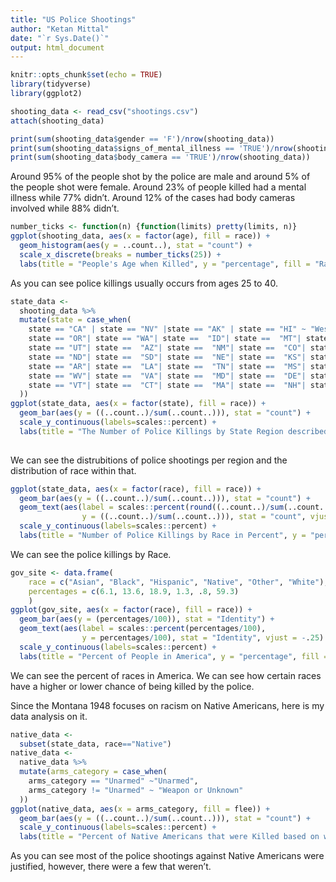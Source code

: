 ```yaml
---
title: "US Police Shootings"
author: "Ketan Mittal"
date: "`r Sys.Date()`"
output: html_document
--- 
```


```r
knitr::opts_chunk$set(echo = TRUE)
library(tidyverse)
library(ggplot2)
```

```r
shooting_data <- read_csv("shootings.csv")
attach(shooting_data)
```
```r
print(sum(shooting_data$gender == 'F')/nrow(shooting_data))
print(sum(shooting_data$signs_of_mental_illness == 'TRUE')/nrow(shooting_data))
print(sum(shooting_data$body_camera == 'TRUE')/nrow(shooting_data))
```
Around 95% of the people shot by the police are male and around 5% of the people shot were female. Around 23% of people killed had a mental illness while 77% didn't. Around 12% of the cases had body cameras involved while 88% didn't. 

```r
number_ticks <- function(n) {function(limits) pretty(limits, n)}
ggplot(shooting_data, aes(x = factor(age), fill = race)) + 
  geom_histogram(aes(y = ..count..), stat = "count") +
  scale_x_discrete(breaks = number_ticks(25)) +
  labs(title = "People's Age when Killed", y = "percentage", fill = "Race", x = "Age")
```
As you can see police killings usually occurs from ages 25 to 40. 

```r
state_data <- 
  shooting_data %>% 
  mutate(state = case_when(
    state == "CA" | state == "NV" |state == "AK" | state == "HI" ~ "West", 
    state == "OR"| state == "WA"| state ==  "ID"| state ==  "MT"| state ==  "WY" ~ "North West", 
    state == "UT"| state ==  "AZ"| state ==  "NM"| state ==  "CO"| state ==  "TX"| state ==  "OK" ~ "South West", 
    state == "ND"| state ==  "SD"| state ==  "NE"| state ==  "KS"| state ==  "MN"| state ==  "IA"| state ==  "MO"| state ==  "WI"| state ==  "IL"| state ==  "IN"| state ==  "MI"| state ==  "OH"| state ==  "KY" ~ "Mid-West",
    state == "AR"| state ==  "LA"| state ==  "TN"| state ==  "MS"| state ==  "AL"| state ==  "GA"| state ==  "FL"| state ==  "SC"| state ==  "NC" ~ "South East",
    state == "WV"| state ==  "VA"| state ==  "MD"| state ==  "DE"| state ==  "PA"| state ==  "NY"| state ==  "NJ"| state == "DC" ~ "Mid-Atlantic",
    state == "VT"| state ==  "CT"| state ==  "MA"| state ==  "NH"| state ==  "ME"| state ==  "RI" ~ "North East"
  ))
ggplot(state_data, aes(x = factor(state), fill = race)) + 
  geom_bar(aes(y = ((..count..)/sum(..count..))), stat = "count") +
  scale_y_continuous(labels=scales::percent) +
  labs(title = "The Number of Police Killings by State Region described by Race", y = "percentage", fill = "Race", x = "State Regions")
       
```
We can see the distrubitions of police shootings per region and the distribution of race within that. 

```r
ggplot(state_data, aes(x = factor(race), fill = race)) + 
  geom_bar(aes(y = ((..count..)/sum(..count..))), stat = "count") +
  geom_text(aes(label = scales::percent(round((..count..)/sum(..count..), 2)),
                y = ((..count..)/sum(..count..))), stat = "count", vjust = -.25) + 
  scale_y_continuous(labels=scales::percent) + 
  labs(title = "Number of Police Killings by Race in Percent", y = "percentage", fill = "Race", x = "Race")
```
We can see the police killings by Race. 
```r
gov_site <- data.frame(
    race = c("Asian", "Black", "Hispanic", "Native", "Other", "White"),
    percentages = c(6.1, 13.6, 18.9, 1.3, .8, 59.3)
    )
ggplot(gov_site, aes(x = factor(race), fill = race)) + 
  geom_bar(aes(y = (percentages/100)), stat = "Identity") +
  geom_text(aes(label = scales::percent(percentages/100),
                y = percentages/100), stat = "Identity", vjust = -.25) + 
  scale_y_continuous(labels=scales::percent) + 
  labs(title = "Percent of People in America", y = "percentage", fill = "Race", x = "Race")
```
We can see the percent of races in America. 
We can see how certain races have a higher or lower chance of being killed by the police.

Since the Montana 1948 focuses on racism on Native Americans, here is my data analysis on it. 
```r
native_data <- 
  subset(state_data, race=="Native")
native_data <- 
  native_data %>% 
  mutate(arms_category = case_when(
    arms_category == "Unarmed" ~"Unarmed",
    arms_category != "Unarmed" ~ "Weapon or Unknown"
  ))
ggplot(native_data, aes(x = arms_category, fill = flee)) + 
  geom_bar(aes(y = ((..count..)/sum(..count..))), stat = "count") +
  scale_y_continuous(labels=scales::percent) + 
  labs(title = "Percent of Native Americans that were Killed based on whether the person \n was Armed or Fleeing", y = "percentage", fill = "How the Person Fled", x = "Armed or Not")
```
As you can see most of the police shootings against Native Americans were justified, however, there were a few that weren't. 

```r

```

